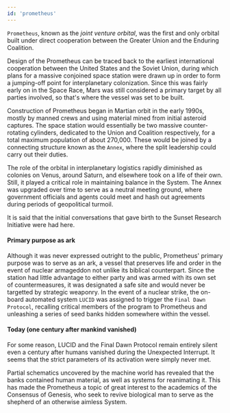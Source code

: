 ```yaml
---
id: 'prometheus'
---
```



`Prometheus`, known as the *joint venture orbital*, was the first and only orbital built under direct cooperation between the Greater Union and the Enduring Coalition. 

Design of the Prometheus can be traced back to the earliest international cooperation between the United States and the Soviet Union, during which plans for a massive conjoined space station were drawn up in order to form a jumping-off point for interplanetary colonization. Since this was fairly early on in the Space Race, Mars was still considered a primary target by all parties involved, so that's where the vessel was set to be built.

Construction of Prometheus began in Martian orbit in the early 1990s, mostly by manned crews and using material mined from initial asteroid captures. The space station would essentially be two massive counter-rotating cylinders, dedicated to the Union and Coalition respectively, for a total maximum population of about 270,000. These would be joined by a connecting structure known as the `Annex`, where the split leadership could carry out their duties.

The role of the orbital in interplanetary logistics rapidly diminished as colonies on Venus, around Saturn, and elsewhere took on a life of their own. Still, it played a critical role in maintaining balance in the System. The Annex was upgraded over time to serve as a neutral meeting ground, where government officials and agents could meet and hash out agreements during periods of geopolitical turmoil. 

<QuoteContentRowRender author={AuthorUniserve} >
It is said that the initial conversations that gave birth to the Sunset Research Initiative were had here.
</QuoteContentRowRender>

#### Primary purpose as ark

Although it was never expressed outright to the public, Prometheus' primary purpose was to serve as an ark, a vessel that preserves life and order in the event of nuclear armageddon not unlike its biblical counterpart. Since the station had little advantage to either party and was armed with its own set of countermeasures, it was designated a safe site and would never be targetted by strategic weaponry. In the event of a nuclear strike, the on-board automated system `LUCID` was assigned to trigger the `Final Dawn Protocol`, recalling critical members of the program to Prometheus and unleashing a series of seed banks hidden somewhere within the vessel.

#### Today (one century after mankind vanished)

For some reason, LUCID and the Final Dawn Protocol remain entirely silent even a century after humans vanished during the Unexpected Interrupt. It seems that the strict parameters of its activation were simply never met.

Partial schematics uncovered by the machine world has revealed that the banks contained human material, as well as systems for reanimating it. This has made the Prometheus a topic of great interest to the academics of the Consensus of Genesis, who seek to revive biological man to serve as the shepherd of an otherwise aimless System.